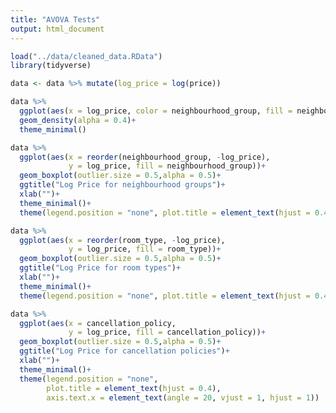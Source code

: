 ```yaml
---
title: "AVOVA Tests"
output: html_document
---
```


```r
load("../data/cleaned_data.RData")
library(tidyverse)
```

```r
data <- data %>% mutate(log_price = log(price))

data %>%
  ggplot(aes(x = log_price, color = neighbourhood_group, fill = neighbourhood_group))+
  geom_density(alpha = 0.4)+
  theme_minimal()
```


```r
data %>%
  ggplot(aes(x = reorder(neighbourhood_group, -log_price), 
             y = log_price, fill = neighbourhood_group))+
  geom_boxplot(outlier.size = 0.5,alpha = 0.5)+
  ggtitle("Log Price for neighbourhood groups")+
  xlab("")+
  theme_minimal()+
  theme(legend.position = "none", plot.title = element_text(hjust = 0.4))
```

```r
data %>%
  ggplot(aes(x = reorder(room_type, -log_price), 
             y = log_price, fill = room_type))+
  geom_boxplot(outlier.size = 0.5,alpha = 0.5)+
  ggtitle("Log Price for room types")+
  xlab("")+
  theme_minimal()+
  theme(legend.position = "none", plot.title = element_text(hjust = 0.4))
```

```r
data %>%
  ggplot(aes(x = cancellation_policy, 
             y = log_price, fill = cancellation_policy))+
  geom_boxplot(outlier.size = 0.5,alpha = 0.5)+
  ggtitle("Log Price for cancellation policies")+
  xlab("")+
  theme_minimal()+
  theme(legend.position = "none",
        plot.title = element_text(hjust = 0.4),
        axis.text.x = element_text(angle = 20, vjust = 1, hjust = 1))
```


